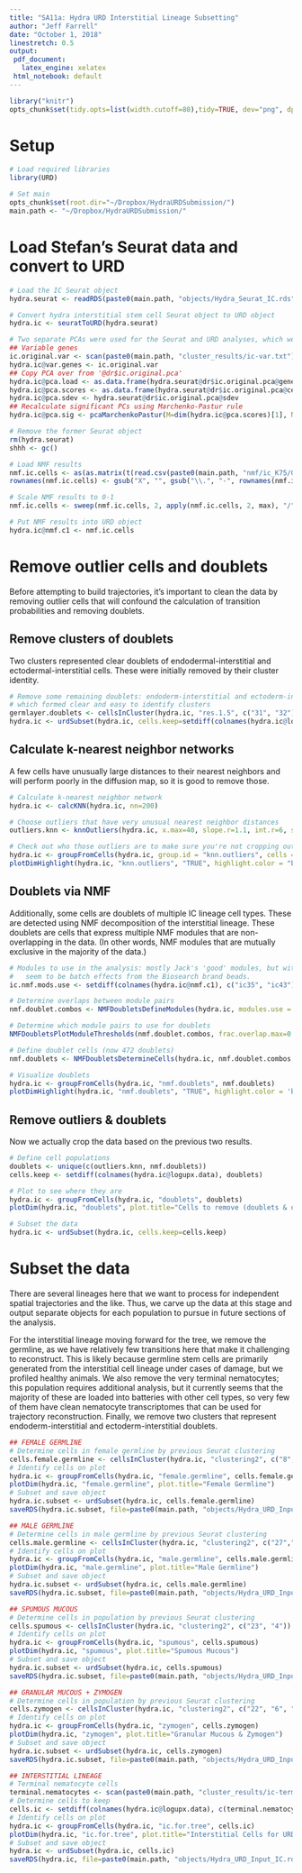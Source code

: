 ```yaml
---
title: "SA11a: Hydra URD Interstitial Lineage Subsetting"
author: "Jeff Farrell"
date: "October 1, 2018"
linestretch: 0.5
output:
 pdf_document:
   latex_engine: xelatex
 html_notebook: default
---
```


\fontsize{8}{18}

```r
library("knitr")
opts_chunk$set(tidy.opts=list(width.cutoff=80),tidy=TRUE, dev="png", dpi=150)
```

# Setup

```r
# Load required libraries
library(URD)

# Set main 
opts_chunk$set(root.dir="~/Dropbox/HydraURDSubmission/")
main.path <- "~/Dropbox/HydraURDSubmission/"
```

# Load Stefan's Seurat data and convert to URD

```r
# Load the IC Seurat object
hydra.seurat <- readRDS(paste0(main.path, "objects/Hydra_Seurat_IC.rds"))

# Convert hydra interstitial stem cell Seurat object to URD object
hydra.ic <- seuratToURD(hydra.seurat)

# Two separate PCAs were used for the Seurat and URD analyses, which were performed in parallel. Both are stored in the Seurat object, but need to manually import the correct PCA here, as it is stored as 'ic.original.pca', which is not what URD imports by default.
## Variable genes
ic.original.var <- scan(paste0(main.path, "cluster_results/ic-var.txt"), what="character")
hydra.ic@var.genes <- ic.original.var
## Copy PCA over from '@dr$ic.original.pca'
hydra.ic@pca.load <- as.data.frame(hydra.seurat@dr$ic.original.pca@gene.loadings)
hydra.ic@pca.scores <- as.data.frame(hydra.seurat@dr$ic.original.pca@cell.embeddings)
hydra.ic@pca.sdev <- hydra.seurat@dr$ic.original.pca@sdev
## Recalculate significant PCs using Marchenko-Pastur rule
hydra.ic@pca.sig <- pcaMarchenkoPastur(M=dim(hydra.ic@pca.scores)[1], N=dim(hydra.ic@pca.load)[1], pca.sdev=hydra.ic@pca.sdev)

# Remove the former Seurat object
rm(hydra.seurat)
shhh <- gc()

# Load NMF results
nmf.ic.cells <- as(as.matrix(t(read.csv(paste0(main.path, "nmf/ic_K75/GoodMeta_CellScores.csv"), row.names = 1))), "dgCMatrix")
rownames(nmf.ic.cells) <- gsub("X", "", gsub("\\.", "-", rownames(nmf.ic.cells)))

# Scale NMF results to 0-1
nmf.ic.cells <- sweep(nmf.ic.cells, 2, apply(nmf.ic.cells, 2, max), "/")

# Put NMF results into URD object
hydra.ic@nmf.c1 <- nmf.ic.cells
```

# Remove outlier cells and doublets

Before attempting to build trajectories, it's important to clean the data by removing outlier cells that will confound the calculation of transition probabilities and removing doublets.

## Remove clusters of doublets

Two clusters represented clear doublets of endodermal-interstitial and ectodermal-interstitial cells. These were initially removed by their cluster identity.

```r
# Remove some remaining doublets: endoderm-interstitial and ectoderm-interstitial,
# which formed clear and easy to identify clusters
germlayer.doublets <- cellsInCluster(hydra.ic, "res.1.5", c("31", "32"))
hydra.ic <- urdSubset(hydra.ic, cells.keep=setdiff(colnames(hydra.ic@logupx.data), germlayer.doublets))
```

## Calculate k-nearest neighbor networks

A few cells have unusually large distances to their nearest neighbors and will perform poorly in the diffusion map, so it is good to remove those.

```r
# Calculate k-nearest neighbor network
hydra.ic <- calcKNN(hydra.ic, nn=200)

# Choose outliers that have very unusual nearest neighbor distances
outliers.knn <- knnOutliers(hydra.ic, x.max=40, slope.r=1.1, int.r=6, slope.b=1.1, int.b=6) # 35 cells

# Check out who those outliers are to make sure you're not cropping out all differentiated cells or something
hydra.ic <- groupFromCells(hydra.ic, group.id = "knn.outliers", cells = outliers.knn)
plotDimHighlight(hydra.ic, "knn.outliers", "TRUE", highlight.color = "blue", plot.title="Outliers from k-Nearest Neighbors")
```

## Doublets via NMF

Additionally, some cells are doublets of multiple IC lineage cell types. These are detected using NMF decomposition of the interstitial lineage. These doublets are cells that express multiple NMF modules that are non-overlapping in the data. (In other words, NMF modules that are mutually exclusive in the majority of the data.)

```r
# Modules to use in the analysis: mostly Jack's 'good' modules, but with 35 and 43 excluded, which
#   seem to be batch effects from the Biosearch brand beads.
ic.nmf.mods.use <- setdiff(colnames(hydra.ic@nmf.c1), c("ic35", "ic43"))

# Determine overlaps between module pairs
nmf.doublet.combos <- NMFDoubletsDefineModules(hydra.ic, modules.use = ic.nmf.mods.use, module.thresh.high = 0.3, module.thresh.low = 0.15)

# Determine which module pairs to use for doublets
NMFDoubletsPlotModuleThresholds(nmf.doublet.combos, frac.overlap.max=0.045, frac.overlap.diff.max = 0.07)

# Define doublet cells (now 472 doublets)
nmf.doublets <- NMFDoubletsDetermineCells(hydra.ic, nmf.doublet.combos, module.expressed.thresh=0.25, frac.overlap.max=0.045, frac.overlap.diff.max=0.07)

# Visualize doublets
hydra.ic <- groupFromCells(hydra.ic, "nmf.doublets", nmf.doublets)
plotDimHighlight(hydra.ic, "nmf.doublets", "TRUE", highlight.color = 'blue', plot.title="Cells that express multiple exclusive interstitial NMF modules")
```

## Remove outliers & doublets

Now we actually crop the data based on the previous two results.

```r
# Define cell populations
doublets <- unique(c(outliers.knn, nmf.doublets))
cells.keep <- setdiff(colnames(hydra.ic@logupx.data), doublets)

# Plot to see where they are
hydra.ic <- groupFromCells(hydra.ic, "doublets", doublets)
plotDim(hydra.ic, "doublets", plot.title="Cells to remove (doublets & outliers)")

# Subset the data
hydra.ic <- urdSubset(hydra.ic, cells.keep=cells.keep)
```

# Subset the data

There are several lineages here that we want to process for independent spatial trajectories and the like. Thus, we carve up the data at this stage and output separate objects for each population to pursue in future sections of the analysis. 

For the interstitial lineage moving forward for the tree, we remove the germline, as we have relatively few transitions here that make it challenging to reconstruct. This is likely because germline stem cells are primarily generated from the interstitial cell lineage under cases of damage, but we profiled healthy animals. We also remove the very terminal nematocytes; this population requires additional analysis, but it currently seems that the majority of these are loaded into batteries with other cell types, so very few of them have clean nematocyte transcriptomes that can be used for trajectory reconstruction. Finally, we remove two clusters that represent endoderm-interstitial and ectoderm-interstitial doublets.

```r
## FEMALE GERMLINE
# Determine cells in female germline by previous Seurat clustering
cells.female.germline <- cellsInCluster(hydra.ic, "clustering2", c("8", "10"))
# Identify cells on plot
hydra.ic <- groupFromCells(hydra.ic, "female.germline", cells.female.germline)
plotDim(hydra.ic, "female.germline", plot.title="Female Germline")
# Subset and save object
hydra.ic.subset <- urdSubset(hydra.ic, cells.female.germline)
saveRDS(hydra.ic.subset, file=paste0(main.path, "objects/Hydra_URD_Input_Female.rds"))

## MALE GERMLINE
# Determine cells in male germline by previous Seurat clustering
cells.male.germline <- cellsInCluster(hydra.ic, "clustering2", c("27","13"))
# Identify cells on plot
hydra.ic <- groupFromCells(hydra.ic, "male.germline", cells.male.germline)
plotDim(hydra.ic, "male.germline", plot.title="Male Germline")
# Subset and save object
hydra.ic.subset <- urdSubset(hydra.ic, cells.male.germline)
saveRDS(hydra.ic.subset, file=paste0(main.path, "objects/Hydra_URD_Input_Male.rds"))

## SPUMOUS MUCOUS
# Determine cells in population by previous Seurat clustering
cells.spumous <- cellsInCluster(hydra.ic, "clustering2", c("23", "4"))
# Identify cells on plot
hydra.ic <- groupFromCells(hydra.ic, "spumous", cells.spumous)
plotDim(hydra.ic, "spumous", plot.title="Spumous Mucous")
# Subset and save object
hydra.ic.subset <- urdSubset(hydra.ic, cells.spumous)
saveRDS(hydra.ic.subset, file=paste0(main.path, "objects/Hydra_URD_Input_Spumous.rds"))

## GRANULAR MUCOUS + ZYMOGEN
# Determine cells in population by previous Seurat clustering
cells.zymogen <- cellsInCluster(hydra.ic, "clustering2", c("22", "6", "11", "30"))
# Identify cells on plot
hydra.ic <- groupFromCells(hydra.ic, "zymogen", cells.zymogen)
plotDim(hydra.ic, "zymogen", plot.title="Granular Mucous & Zymogen")
# Subset and save object
hydra.ic.subset <- urdSubset(hydra.ic, cells.zymogen)
saveRDS(hydra.ic.subset, file=paste0(main.path, "objects/Hydra_URD_Input_Zymogen.rds"))

## INTERSTITIAL LINEAGE
# Terminal nematocyte cells
terminal.nematocytes <- scan(paste0(main.path, "cluster_results/ic-terminal-nematocytes.txt"), what="character")
# Determine cells to keep
cells.ic <- setdiff(colnames(hydra.ic@logupx.data), c(terminal.nematocytes, cells.male.germline, cells.female.germline))
# Identify cells on plot
hydra.ic <- groupFromCells(hydra.ic, "ic.for.tree", cells.ic)
plotDim(hydra.ic, "ic.for.tree", plot.title="Interstitial Cells for URD trajectory analysis")
# Subset and save object
hydra.ic <- urdSubset(hydra.ic, cells.ic)
saveRDS(hydra.ic, file=paste0(main.path, "objects/Hydra_URD_Input_IC.rds"))
```






